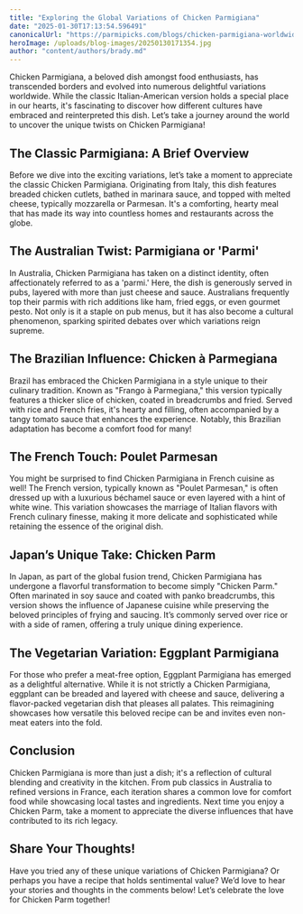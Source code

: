 ```yaml
---
title: "Exploring the Global Variations of Chicken Parmigiana"
date: "2025-01-30T17:13:54.596491"
canonicalUrl: "https://parmipicks.com/blogs/chicken-parmigiana-worldwide-flavors"
heroImage: /uploads/blog-images/20250130171354.jpg
author: "content/authors/brady.md"
---
```


Chicken Parmigiana, a beloved dish amongst food enthusiasts, has transcended borders and evolved into numerous delightful variations worldwide. While the classic Italian-American version holds a special place in our hearts, it's fascinating to discover how different cultures have embraced and reinterpreted this dish. Let’s take a journey around the world to uncover the unique twists on Chicken Parmigiana!

## The Classic Parmigiana: A Brief Overview

Before we dive into the exciting variations, let’s take a moment to appreciate the classic Chicken Parmigiana. Originating from Italy, this dish features breaded chicken cutlets, bathed in marinara sauce, and topped with melted cheese, typically mozzarella or Parmesan. It's a comforting, hearty meal that has made its way into countless homes and restaurants across the globe.

## The Australian Twist: Parmigiana or 'Parmi'

In Australia, Chicken Parmigiana has taken on a distinct identity, often affectionately referred to as a 'parmi.' Here, the dish is generously served in pubs, layered with more than just cheese and sauce. Australians frequently top their parmis with rich additions like ham, fried eggs, or even gourmet pesto. Not only is it a staple on pub menus, but it has also become a cultural phenomenon, sparking spirited debates over which variations reign supreme.

## The Brazilian Influence: Chicken à Parmegiana

Brazil has embraced the Chicken Parmigiana in a style unique to their culinary tradition. Known as "Frango à Parmegiana," this version typically features a thicker slice of chicken, coated in breadcrumbs and fried. Served with rice and French fries, it's hearty and filling, often accompanied by a tangy tomato sauce that enhances the experience. Notably, this Brazilian adaptation has become a comfort food for many!

## The French Touch: Poulet Parmesan

You might be surprised to find Chicken Parmigiana in French cuisine as well! The French version, typically known as "Poulet Parmesan," is often dressed up with a luxurious béchamel sauce or even layered with a hint of white wine. This variation showcases the marriage of Italian flavors with French culinary finesse, making it more delicate and sophisticated while retaining the essence of the original dish.

## Japan’s Unique Take: Chicken Parm

In Japan, as part of the global fusion trend, Chicken Parmigiana has undergone a flavorful transformation to become simply "Chicken Parm." Often marinated in soy sauce and coated with panko breadcrumbs, this version shows the influence of Japanese cuisine while preserving the beloved principles of frying and saucing. It’s commonly served over rice or with a side of ramen, offering a truly unique dining experience.

## The Vegetarian Variation: Eggplant Parmigiana

For those who prefer a meat-free option, Eggplant Parmigiana has emerged as a delightful alternative. While it is not strictly a Chicken Parmigiana, eggplant can be breaded and layered with cheese and sauce, delivering a flavor-packed vegetarian dish that pleases all palates. This reimagining showcases how versatile this beloved recipe can be and invites even non-meat eaters into the fold.

## Conclusion

Chicken Parmigiana is more than just a dish; it's a reflection of cultural blending and creativity in the kitchen. From pub classics in Australia to refined versions in France, each iteration shares a common love for comfort food while showcasing local tastes and ingredients. Next time you enjoy a Chicken Parm, take a moment to appreciate the diverse influences that have contributed to its rich legacy.

## Share Your Thoughts!

Have you tried any of these unique variations of Chicken Parmigiana? Or perhaps you have a recipe that holds sentimental value? We’d love to hear your stories and thoughts in the comments below! Let’s celebrate the love for Chicken Parm together!
 